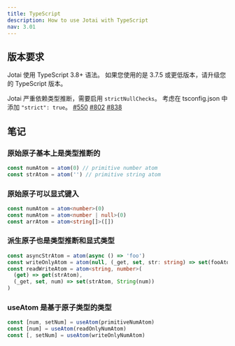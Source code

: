 ```yaml
---
title: TypeScript
description: How to use Jotai with TypeScript
nav: 3.01
---
```


## 版本要求

Jotai 使用 TypeScript 3.8+ 语法。 如果您使用的是 3.7.5 或更低版本，请升级您的 TypeScript 版本。

Jotai 严重依赖类型推断，需要启用 `strictNullChecks`。 考虑在 tsconfig.json 中添加 `"strict": true`。
[#550](https://github.com/pmndrs/jotai/issues/550)
[#802](https://github.com/pmndrs/jotai/issues/802)
[#838](https://github.com/pmndrs/jotai/issues/838)

## 笔记

### 原始原子基本上是类型推断的

```js
const numAtom = atom(0) // primitive number atom
const strAtom = atom('') // primitive string atom
```

### 原始原子可以显式键入

```ts
const numAtom = atom<number>(0)
const numAtom = atom<number | null>(0)
const arrAtom = atom<string[]>([])
```

### 派生原子也是类型推断和显式类型

```ts
const asyncStrAtom = atom(async () => 'foo')
const writeOnlyAtom = atom(null, (_get, set, str: string) => set(fooAtom, str))
const readWriteAtom = atom<string, number>(
  (get) => get(strAtom),
  (_get, set, num) => set(strAtom, String(num))
)
```

### useAtom 是基于原子类型的类型

```js
const [num, setNum] = useAtom(primitiveNumAtom)
const [num] = useAtom(readOnlyNumAtom)
const [, setNum] = useAtom(writeOnlyNumAtom)
```
